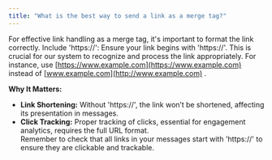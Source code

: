 ```yaml
---
title: "What is the best way to send a link as a merge tag?"
---
```

For effective link handling as a merge tag, it's important to format the link correctly. Include 'https://': Ensure your link begins with 'https://'. This is crucial for our system to recognize and process the link appropriately. For instance, use [https://www.example.com](https://www.example.com)
 instead of [www.example.com](http://www.example.com)
.

**Why It Matters:**

*   **Link Shortening:** Without 'https://', the link won’t be shortened, affecting its presentation in messages.
*   **Click Tracking:** Proper tracking of clicks, essential for engagement analytics, requires the full URL format.  
    Remember to check that all links in your messages start with 'https://' to ensure they are clickable and trackable.

